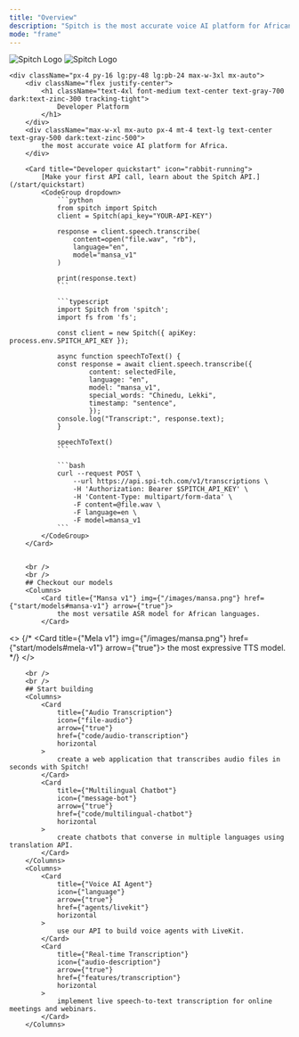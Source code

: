 ```yaml
---
title: "Overview"
description: "Spitch is the most accurate voice AI platform for African languages."
mode: "frame"
---
```


<div className="relative">
    <div className="absolute top-0 lg:-top-16 left-0 right-0">
        <img
            src="/logo/logo-dark.png"
            className="block dark:hidden pointer-events-none [-webkit-mask-image:linear-gradient(black,transparent)]"
            alt="Spitch Logo"
        />
        <img
            src="/logo/logo-light.png"
            className="hidden dark:block pointer-events-none [-webkit-mask-image:linear-gradient(black,transparent)]"
            alt="Spitch Logo"
        />
    </div>

    <div className="px-4 py-16 lg:py-48 lg:pb-24 max-w-3xl mx-auto">
        <div className="flex justify-center">
            <h1 className="text-4xl font-medium text-center text-gray-700 dark:text-zinc-300 tracking-tight">
                Developer Platform
            </h1>
        </div>
        <div className="max-w-xl mx-auto px-4 mt-4 text-lg text-center text-gray-500 dark:text-zinc-500">
            the most accurate voice AI platform for Africa.
        </div>

        <Card title="Developer quickstart" icon="rabbit-running">
            [Make your first API call, learn about the Spitch API.](/start/quickstart)
            <CodeGroup dropdown>
                ```python
                from spitch import Spitch
                client = Spitch(api_key="YOUR-API-KEY")

                response = client.speech.transcribe(
                    content=open("file.wav", "rb"),
                    language="en",
                    model="mansa_v1"
                )

                print(response.text)
                ```

                ```typescript
                import Spitch from 'spitch';
                import fs from 'fs';

                const client = new Spitch({ apiKey: process.env.SPITCH_API_KEY });

                async function speechToText() {
                const response = await client.speech.transcribe({
                        content: selectedFile,
                        language: "en",
                        model: "mansa_v1",
                        special_words: "Chinedu, Lekki",
                        timestamp: "sentence",
                        });
                console.log("Transcript:", response.text);
                }

                speechToText()
                ```

                ```bash
                curl --request POST \
                    --url https://api.spi-tch.com/v1/transcriptions \
                    -H 'Authorization: Bearer $SPITCH_API_KEY' \
                    -H 'Content-Type: multipart/form-data' \
                    -F content=@file.wav \
                    -F language=en \
                    -F model=mansa_v1
                ```
            </CodeGroup>
        </Card>


        <br />
        <br />
        ## Checkout our models
        <Columns>
            <Card title={"Mansa v1"} img={"/images/mansa.png"} href={"start/models#mansa-v1"} arrow={"true"}>
                the most versatile ASR model for African languages.
            </Card>
<>
  {/* 
            <Card title={"Mela v1"} img={"/images/mansa.png"} href={"start/models#mela-v1"} arrow={"true"}>
                the most expressive TTS model.
            </Card>    
  */}
</>    
        </Columns>

        <br />
        <br />
        ## Start building
        <Columns>
            <Card
                title={"Audio Transcription"}
                icon={"file-audio"}
                arrow={"true"}
                href={"code/audio-transcription"}
                horizontal
            >
                create a web application that transcribes audio files in seconds with Spitch!
            </Card>
            <Card
                title={"Multilingual Chatbot"}
                icon={"message-bot"}
                arrow={"true"}
                href={"code/multilingual-chatbot"}
                horizontal
            >
                create chatbots that converse in multiple languages using translation API.
            </Card>
        </Columns>
        <Columns>
            <Card
                title={"Voice AI Agent"}
                icon={"language"}
                arrow={"true"}
                href={"agents/livekit"}
                horizontal
            >
                use our API to build voice agents with LiveKit.
            </Card>
            <Card
                title={"Real-time Transcription"}
                icon={"audio-description"}
                arrow={"true"}
                href={"features/transcription"}
                horizontal
            >
                implement live speech-to-text transcription for online meetings and webinars.
            </Card>
        </Columns>
  </div>
</div>
